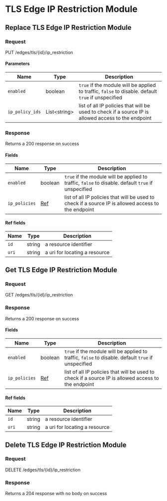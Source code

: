 

# TLS Edge IP Restriction Module

## Replace TLS Edge IP Restriction Module



### Request

PUT /edges/tls/\{id\}/ip_restriction

<TLSEdgeIPRestrictionModuleReplaceRequest />

#### Parameters

| Name | Type | Description |
|---|---|---|
| `enabled` | boolean | `true` if the module will be applied to traffic, `false` to disable. default `true` if unspecified |
| `ip_policy_ids` | List&lt;string&gt; | list of all IP policies that will be used to check if a source IP is allowed access to the endpoint |

### Response

Returns a 200 response on success

<TLSEdgeIPRestrictionModuleReplaceResponse />

#### Fields

| Name | Type | Description |
|---|---|---|
| `enabled` | boolean | `true` if the module will be applied to traffic, `false` to disable. default `true` if unspecified |
| `ip_policies` | [Ref](#ref-fields) | list of all IP policies that will be used to check if a source IP is allowed access to the endpoint |

#### Ref fields

| Name | Type | Description |
|---|---|---|
| `id` | string | a resource identifier |
| `uri` | string | a uri for locating a resource |

## Get TLS Edge IP Restriction Module



### Request

GET /edges/tls/\{id\}/ip_restriction

<TLSEdgeIPRestrictionModuleGetRequest />

### Response

Returns a 200 response on success

<TLSEdgeIPRestrictionModuleGetResponse />

#### Fields

| Name | Type | Description |
|---|---|---|
| `enabled` | boolean | `true` if the module will be applied to traffic, `false` to disable. default `true` if unspecified |
| `ip_policies` | [Ref](#ref-fields) | list of all IP policies that will be used to check if a source IP is allowed access to the endpoint |

#### Ref fields

| Name | Type | Description |
|---|---|---|
| `id` | string | a resource identifier |
| `uri` | string | a uri for locating a resource |

## Delete TLS Edge IP Restriction Module



### Request

DELETE /edges/tls/\{id\}/ip_restriction

<TLSEdgeIPRestrictionModuleDeleteRequest />

### Response

Returns a 204 response with no body on success
